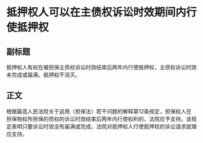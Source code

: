 # 抵押权人可以在主债权诉讼时效期间内行使抵押权
## 副标题
抵押权人有权在被担保主债权诉讼时效结束后两年内行使抵押权，主债权诉讼时效未完成或届满，抵押权不消灭。
## 正文
根据最高人民法院关于适用〈担保法〉若干问题的解释第12条规定，担保权人在担保物权所担保的债权的诉讼时效结束后两年内行使权利的，法院应予支持。该规定表明只要诉讼时效没有届满或完成，法院对抵押权人行使抵押权的诉讼请求就理应支持。